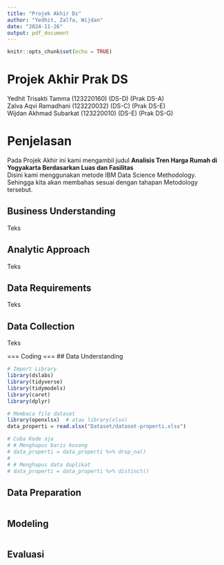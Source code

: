 ```yaml
---
title: "Projek Akhir Ds"
author: "Yedhit, Zalfa, Wijdan"
date: "2024-11-26"
output: pdf_document
---
```


```r
knitr::opts_chunk$set(echo = TRUE)
```

# Projek Akhir Prak DS

Yedhit Trisakti Tamma (123220160) (DS-D) (Prak DS-A)\
Zalva Aqvi Ramadhani (123220032) (DS-C) (Prak DS-E)\
Wijdan Akhmad Subarkat (123220010) (DS-E) (Prak DS-G)\

# Penjelasan

Pada Projek Akhir ini kami mengambil judul **Analisis Tren Harga Rumah di Yogyakarta Berdasarkan Luas dan Fasilitas**\
Disini kami menggunakan metode IBM Data Science Methodology. Sehingga kita akan membahas sesuai dengan tahapan Metodology tersebut.

## Business Understanding

Teks

## Analytic Approach

Teks

## Data Requirements

Teks

## Data Collection

Teks

=== Coding === \## Data Understanding

```r
# Import Library
library(dslabs)
library(tidyverse)
library(tidymodels)
library(caret)
library(dplyr)

# Membaca file dataset
library(openxlsx)  # atau library(xlsx)
data_properti = read.xlsx("Dataset/dataset-properti.xlsx")

# Coba Kode aja
# # Menghapus baris kosong
# data_properti = data_properti %>% drop_na()
# 
# # Menghapus data duplikat
# data_properti = data_properti %>% distinct()
```

## Data Preparation

```r

```

## Modeling

```r

```

## Evaluasi

```r

```
